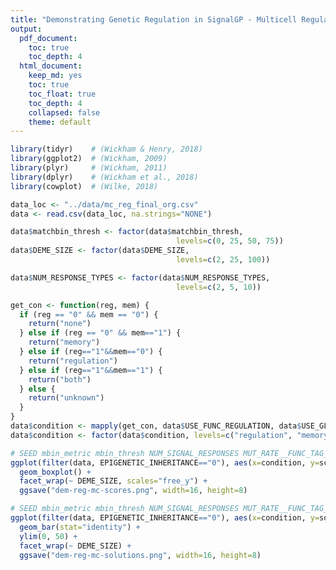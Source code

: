 ```yaml
---
title: "Demonstrating Genetic Regulation in SignalGP - Multicell Regulation Environment"
output: 
  pdf_document:
    toc: true
    toc_depth: 4
  html_document: 
    keep_md: yes
    toc: true
    toc_float: true
    toc_depth: 4
    collapsed: false
    theme: default
---
```


```r
library(tidyr)    # (Wickham & Henry, 2018)
library(ggplot2)  # (Wickham, 2009)
library(plyr)     # (Wickham, 2011)
library(dplyr)    # (Wickham et al., 2018)
library(cowplot)  # (Wilke, 2018)
```


```r
data_loc <- "../data/mc_reg_final_org.csv"
data <- read.csv(data_loc, na.strings="NONE")

data$matchbin_thresh <- factor(data$matchbin_thresh,
                                     levels=c(0, 25, 50, 75))
data$DEME_SIZE <- factor(data$DEME_SIZE,
                                     levels=c(2, 25, 100))

data$NUM_RESPONSE_TYPES <- factor(data$NUM_RESPONSE_TYPES,
                                     levels=c(2, 5, 10))

get_con <- function(reg, mem) {
  if (reg == "0" && mem == "0") {
    return("none")
  } else if (reg == "0" && mem=="1") {
    return("memory")
  } else if (reg=="1"&&mem=="0") {
    return("regulation")
  } else if (reg=="1"&&mem=="1") {
    return("both")
  } else {
    return("unknown")
  }
}
data$condition <- mapply(get_con, data$USE_FUNC_REGULATION, data$USE_GLOBAL_MEMORY)
data$condition <- factor(data$condition, levels=c("regulation", "memory", "none", "both"))
```

```r
# SEED mbin_metric mbin_thresh NUM_SIGNAL_RESPONSES MUT_RATE__FUNC_TAG_BF score
ggplot(filter(data, EPIGENETIC_INHERITANCE=="0"), aes(x=condition, y=score)) +
  geom_boxplot() +
  facet_wrap(~ DEME_SIZE, scales="free_y") +
  ggsave("dem-reg-mc-scores.png", width=16, height=8)
```

```r
# SEED mbin_metric mbin_thresh NUM_SIGNAL_RESPONSES MUT_RATE__FUNC_TAG_BF score
ggplot(filter(data, EPIGENETIC_INHERITANCE=="0"), aes(x=condition, y=solution, fill=condition)) +
  geom_bar(stat="identity") +
  ylim(0, 50) +
  facet_wrap(~ DEME_SIZE) +
  ggsave("dem-reg-mc-solutions.png", width=16, height=8)
```